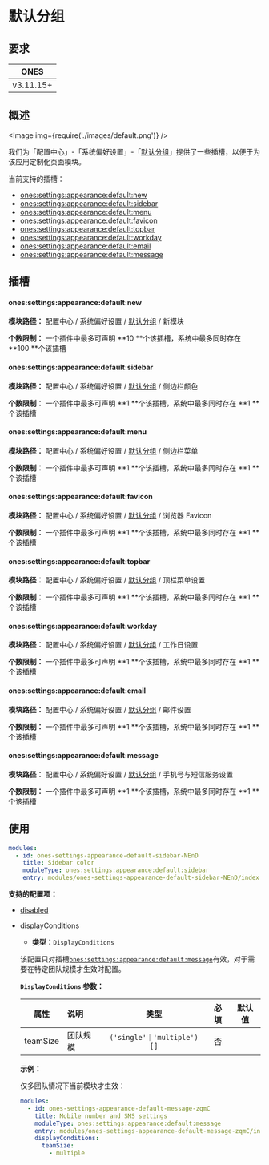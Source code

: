 
# 默认分组

## 要求

|   ONES    |
| :-------: |
| v3.11.15+ |

## 概述

<Image img={require('./images/default.png')} />

我们为「配置中心」-「系统偏好设置」-「[默认分组](../../index.mdx#slot-hierarchy)」提供了一些插槽，以便于为该应用定制化页面模块。

当前支持的插槽：

- [ones:settings:appearance:default:new](#onessettingsappearancedefaultnew)
- [ones:settings:appearance:default:sidebar](#onessettingsappearancedefaultsidebar)
- [ones:settings:appearance:default:menu](#onessettingsappearancedefaultmenu)
- [ones:settings:appearance:default:favicon](#onessettingsappearancedefaultfavicon)
- [ones:settings:appearance:default:topbar](#onessettingsappearancedefaulttopbar)
- [ones:settings:appearance:default:workday](#onessettingsappearancedefaultworkday)
- [ones:settings:appearance:default:email](#onessettingsappearancedefaultemail)
- [ones:settings:appearance:default:message](#onessettingsappearancedefaultmessage)

## 插槽

#### ones:settings:appearance:default:new

**模块路径：** 配置中心 / 系统偏好设置 / [默认分组](../../index.mdx#slot-hierarchy) / 新模块

**个数限制：** 一个插件中最多可声明 **10 **个该插槽，系统中最多同时存在 **100 **个该插槽

#### ones:settings:appearance:default:sidebar

**模块路径：** 配置中心 / 系统偏好设置 / [默认分组](../../index.mdx#slot-hierarchy) / 侧边栏颜色

**个数限制：** 一个插件中最多可声明 **1 **个该插槽，系统中最多同时存在 **1 **个该插槽

#### ones:settings:appearance:default:menu

**模块路径：** 配置中心 / 系统偏好设置 / [默认分组](../../index.mdx#slot-hierarchy) / 侧边栏菜单

**个数限制：** 一个插件中最多可声明 **1 **个该插槽，系统中最多同时存在 **1 **个该插槽

#### ones:settings:appearance:default:favicon

**模块路径：** 配置中心 / 系统偏好设置 / [默认分组](../../index.mdx#slot-hierarchy) / 浏览器 Favicon

**个数限制：** 一个插件中最多可声明 **1 **个该插槽，系统中最多同时存在 **1 **个该插槽

#### ones:settings:appearance:default:topbar

**模块路径：** 配置中心 / 系统偏好设置 / [默认分组](../../index.mdx#slot-hierarchy) / 顶栏菜单设置

**个数限制：** 一个插件中最多可声明 **1 **个该插槽，系统中最多同时存在 **1 **个该插槽

#### ones:settings:appearance:default:workday

**模块路径：** 配置中心 / 系统偏好设置 / [默认分组](../../index.mdx#slot-hierarchy) / 工作日设置

**个数限制：** 一个插件中最多可声明 **1 **个该插槽，系统中最多同时存在 **1 **个该插槽

#### ones:settings:appearance:default:email

**模块路径：** 配置中心 / 系统偏好设置 / [默认分组](../../index.mdx#slot-hierarchy) / 邮件设置

**个数限制：** 一个插件中最多可声明 **1 **个该插槽，系统中最多同时存在 **1 **个该插槽

#### ones:settings:appearance:default:message

**模块路径：** 配置中心 / 系统偏好设置 / [默认分组](../../index.mdx#slot-hierarchy) / 手机号与短信服务设置

**个数限制：** 一个插件中最多可声明 **1 **个该插槽，系统中最多同时存在 **1 **个该插槽

## 使用

```yaml
modules:
  - id: ones-settings-appearance-default-sidebar-NEnD
    title: Sidebar color
    moduleType: ones:settings:appearance:default:sidebar
    entry: modules/ones-settings-appearance-default-sidebar-NEnD/index.html
```

**支持的配置项：**

- [disabled](../../../../../../reference/config/plugin.yaml#disabled)
- displayConditions

  - **类型：**`DisplayConditions`

  该配置只对插槽[`ones:settings:appearance:default:message`](#onessettingsappearancedefaultmessage)有效，对于需要在特定团队规模才生效时配置。

  **`DisplayConditions` 参数：**

  |   属性   | 说明     |            类型            | 必填 | 默认值 |
  | :------: | :------- | :------------------------: | :--: | :----: |
  | teamSize | 团队规模 | `('single'｜'multiple')[]` |  否  |        |

  **示例：**

  仅多团队情况下当前模块才生效：

  ```yaml title="/config/plugin.yaml"
  modules:
    - id: ones-settings-appearance-default-message-zqmC
      title: Mobile number and SMS settings
      moduleType: ones:settings:appearance:default:message
      entry: modules/ones-settings-appearance-default-message-zqmC/index.html
      displayConditions:
        teamSize:
          - multiple
  ```

